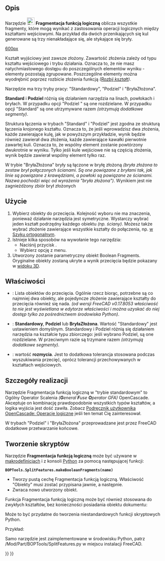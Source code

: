 <languages/>

{{Docnav/pl
|[[Part_JoinCutout/pl|Wycięcie dla obiektu]]
|[[Part_SliceApart/pl|Rozetnij]]
|[[Part_Workbench/pl|środowisko pracy Część]]
|IconL=Part_JoinCutout.svg
|IconR=Part_SliceApart.svg
|IconC=Workbench_Part.svg
}}

{{GuiCommand/pl
|Name=Part BooleanFragments
|Name/pl=Część: Fragmentacja funkcją logiczną
|MenuLocation=Część → Rozdziel → Fragmentacja funkcją logiczną
|Workbenches=[[Part_Workbench/pl|Część]]
|Version=0.17
|SeeAlso=[[Part_Slice/pl|Krojenie]], [[Part_XOR/pl|Logiczny XOR]], [[Part_CompJoinFeatures/pl|Połącz obiekty]], [[Part_Boolean/pl|Operacje logiczne na bryłach]]
}}

<span id="Description"></span>
==Opis== 

Narzędzie [[Image:Part_BooleanFragments.svg|24px]] '''Fragmentacja funkcją logiczną''' oblicza wszystkie fragmenty, które mogą wynikać z zastosowania operacji logicznych między kształtami wejściowymi. Na przykład dla dwóch przenikających się kul generowane są trzy nienakładające się, ale stykające się bryły. 

[[image:Part_BooleanFragments_Demo.png|600px]]
{{Caption|Na powyższym obrazku poszczególne elementy zostały ręcznie rozsunięte, aby uwidocznić cięcie.}}

Kształt wyjściowy jest zawsze złożony. Zawartość złożenia zależy od typu kształtu wejściowego i trybu działania. Oznacza to, że nie masz natychmiastowego dostępu do poszczególnych elementów wyniku - elementy pozostają zgrupowane. Poszczególne elementy można wyodrębnić poprzez rozbicie złożenia funkcją ''([[Draft_Downgrade/pl|Rozbij kształt]])''.

Narzędzie ma trzy tryby pracy: "Standardowy", "Podziel" i "BryłaZłożona".

'''Standard''' i '''Podziel''' różnią się działaniem narzędzia na linach, powłokach i bryłach. W przypadku opcji "Podziel " są one rozdzielane. W przypadku opcji "Standard" są one utrzymywane razem ''(otrzymują dodatkowe segmenty)''.

Struktura łączenia w trybach "Standard" i "Podziel" jest zgodna ze strukturą łączenia krojonego kształtu. Oznacza to, że jeśli wprowadzisz dwa złożenia, każde zawierające kulę, jak w powyższym przykładzie, wynik będzie również zawierał dwa złożenia, każde zawierające kawałki pierwotnie zawartej kuli. Oznacza to, że wspólny element zostanie powtórzony dwukrotnie w wyniku. Tylko jeśli kule wejściowe nie są częścią złożenia, wynik będzie zawierał wspólny element tylko raz.

W trybie "BryłaZłożona" bryły są łączone w bryłę złożoną ''(bryła złożona to zestaw brył połączonych ścianami. Są one powiązane z bryłami tak, jak linie są powiązane z krawędziami, a powłoki są powiązane ze ścianami. Nazwa pochodzi więc od wyrażenia "bryła złożona")''. Wynikiem jest nie zagnieżdżony zbiór brył złożonych

<span id="Usage"></span>
==Użycie== 

# Wybierz obiekty do przecięcia. Kolejność wyboru nie ma znaczenia, ponieważ działanie narzędzia jest symetryczne. Wystarczy wybrać jeden kształt podrzędny każdego obiektu ''(np. ściany)''. Możesz także wybrać złożenie zawierające wszystkie kształty do połączenia, np. [[Draft_OrthoArray/pl|w Szyku ortogonalnym]].
# Istnieje kilka sposobów na wywołanie tego narzędzia:
#* Naciśnij przycisk {{Button|[[Image:Part_BooleanFragments.svg|16px]] [[Part_BooleanFragments/pl|Fragmentacja funkcją logiczną]]}}.
#* Wybierz opcję {{MenuCommand|Część → Podziel → [[Image:Part_BooleanFragments.svg|16px]] Fragmentacja funkcją logiczną}} z menu.
# Utworzony zostanie parametryczny obiekt Boolean Fragments. Oryginalne obiekty zostaną ukryte a wynik przecięcia będzie pokazany w [[3D_view/pl|widoku 3D]].

<span id="Properties"></span>
==Właściwości== 

{{TitleProperty|Fragmenty logiczne}}

* {{PropertyData|Obiekty}}: Lista obiektów do przecięcia. Ogólnie rzecz biorąc, potrzebne są co najmniej dwa obiekty, ale pojedyncze złożenie zawierające kształty do przecięcia również się nada. ''(od wersji FreeCAD v0.17.8053 właściwość ta nie jest wyświetlana w edytorze właściwości i można uzyskać do niej dostęp tylko za pośrednictwem środowiska Python)''.
* {{PropertyData|Tryb}}: '''Standardowy''', '''Podziel''' lub '''BryłaZłożona'''. Wartość "Standardowy" jest ustawieniem domyślnym. Standardowy i Podziel różnią się działaniem narzędzia na kształcie typu zbiorczego: jeśli wybrano Podziel, są one rozdzielane. W przeciwnym razie są trzymane razem ''(otrzymują dodatkowe segmenty)''.
* {{PropertyData|Tolerancja}}: wartość '''rozmycia'''. Jest to dodatkowa tolerancja stosowana podczas wyszukiwania przecięć, oprócz tolerancji przechowywanych w kształtach wejściowych.

<span id="Implementation_details"></span>
==Szczegóły realizacji==

Narzędzie Fragmentacja funkcją logiczną w "trybie standardowym" to Ogólny Operator Scalenia ''('''G'''eneral '''F'''use '''O'''perator GFA)'' OpenCascade. Akceptuje on kombinację prawdopodobnie wszystkich typów kształtów, a logika wyjścia jest dość zawiła. Zobacz [https://www.opencascade.com/doc/occt-7.0.0/overview/html/occt_user_guides__boolean_operations.html Podręcznik użytkownika OpenCascade: Operacje logiczne] jeśli ten temat Cię zainteresował.

W trybach "Podziel" i "BryłaZłożona" przeprowadzane jest przez FreeCAD dodatkowe przetwarzanie końcowe.

<span id="Scripting"></span>
==Tworzenie skryptów== 

Narzędzie '''Fragmentacja funkcją logiczną''' może być używane w [[macros/pl|makrodefinicjach]] i z konsoli [[Python/pl|Python]] za pomocą następującej funkcji:
 '''BOPTools.SplitFeatures.makeBooleanFragments(name)'''

* Tworzy pustą cechę Fragmentacja funkcją logiczną. Właściwość "Obiekty" musi zostać przypisana jawnie, a następnie.
* Zwraca nowo utworzony obiekt.

Funkcja Fragmentacja funkcją logiczną może być również stosowana do zwykłych kształtów, bez konieczności posiadania obiektu dokumentu:

{{code|code=
import BOPTools.SplitAPI
BOPTools.SplitAPI.booleanFragments(list_of_shapes, mode, tolerance = 0.0)

# OR, for Standard mode:

list_of_shapes = [App.ActiveDocument.Sphere.Shape, App.ActiveDocument.Sphere001.Shape]
pieces, map = list_of_shapes[0].generalFuse(list_of_shapes[1:], tolerance)
# pieces receives a compound of shapes; map receives a list of lists of shapes, defining list_of_shapes <--> pieces correspondence 
}}
Może to być przydatne do tworzenia niestandardowych funkcji skryptowych Python.

Przykład:
{{code|code=
import BOPTools.SplitFeatures
j = BOPTools.SplitFeatures.makeBooleanFragments(name= 'BooleanFragments')
j.Objects = FreeCADGui.Selection.getSelection() 
}}

Samo narzędzie jest zaimplementowane w środowisku Python, patrz /Mod/Part/BOPTools/SplitFeatures.py w miejscu instalacji FreeCAD.


{{Docnav/pl
|[[Part_JoinCutout/pl|Wycięcie dla obiektu]]
|[[Part_SliceApart/pl|Rozetnij]]
|[[Part_Workbench/pl|środowisko pracy Część]]
|IconL=Part_JoinCutout.svg
|IconR=Part_SliceApart.svg
|IconC=Workbench_Part.svg
}}

{{Part_Tools_navi{{#translation:}}}}
{{Userdocnavi{{#translation:}}}}
